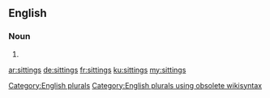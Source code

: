==English==

===Noun===
{{head|en}}

# {{plural of|sitting}}

[[Category:English plurals]][[Category:English plurals using obsolete wikisyntax]]

[[ar:sittings]]
[[de:sittings]]
[[fr:sittings]]
[[ku:sittings]]
[[my:sittings]]